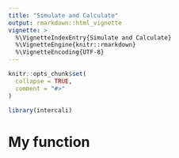 ```yaml
---
title: "Simulate and Calculate"
output: rmarkdown::html_vignette
vignette: >
  %\VignetteIndexEntry{Simulate and Calculate}
  %\VignetteEngine{knitr::rmarkdown}
  %\VignetteEncoding{UTF-8}
---
```


```r
knitr::opts_chunk$set(
  collapse = TRUE,
  comment = "#>"
)
```

```r
library(intercali)
```

<!-- This vignette is generated by fusen: do not edit by hand -->

<!--
 You need to run the 'description' chunk in the '0-dev_history.Rmd' file before continuing your code there.
-->


# My function

```r

```

